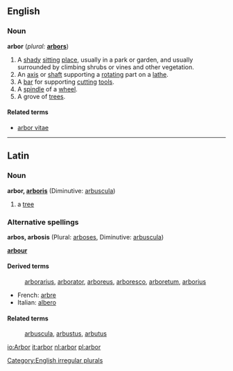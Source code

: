 ==English==

===Noun===
'''arbor'''  (''plural:'' '''[[arbors]]''')
# A [[shady]] [[sit]]ting [[place]], usually in a park or garden, and usually surrounded by climbing shrubs or vines and other vegetation.
# An [[axis]] or [[shaft]] supporting a [[rotate|rotating]] part on a [[lathe]].
# A [[bar]] for supporting [[cut]]ting [[tool]]s.
# A [[spindle]] of a [[wheel]].
# A grove of [[tree]]s.

====Related terms====
*[[arbor vitae]]

[[Category:English irregular plurals]]

----
==Latin==

===Noun===
'''arbor, [[Wiktionary Appendix:Latin third declension|arboris]]''' {{f}} (Diminutive: [[arbuscula]])

#a [[tree]]
===Alternative spellings===
'''arbos, arbosis''' {{f}} (Plural: [[arboses]], Diminutive: [[arbuscula]])

'''[[arbour]]'''

====Derived terms====
:[[arborarius]], [[arborator]], [[arboreus]], [[arboresco]], [[arboretum]], [[arborius]]

*French: [[arbre]]
*Italian: [[albero]]

====Related terms====
:[[arbuscula]], [[arbustus]], [[arbutus]]

[[io:Arbor]]
[[it:arbor]]
[[nl:arbor]]
[[pl:arbor]]